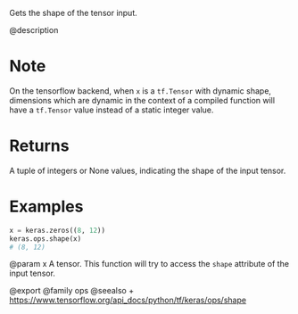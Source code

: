 Gets the shape of the tensor input.

@description

# Note
On the tensorflow backend, when `x` is a `tf.Tensor` with dynamic
shape, dimensions which are dynamic in the context of a compiled function
will have a `tf.Tensor` value instead of a static integer value.

# Returns
A tuple of integers or None values, indicating the shape of the input
tensor.

# Examples
```python
x = keras.zeros((8, 12))
keras.ops.shape(x)
# (8, 12)
```

@param x A tensor. This function will try to access the `shape` attribute of
the input tensor.

@export
@family ops
@seealso
+ <https://www.tensorflow.org/api_docs/python/tf/keras/ops/shape>
